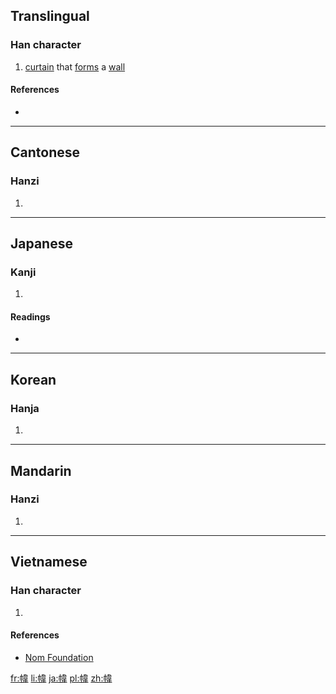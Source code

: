 {{also|帏}}
==Translingual==

===Han character===
{{Han char|rn=50|rad=巾|as=09|sn=12|four=4425<sub>6</sub>|canj=中月木一手 (LBDMQ)|ids=⿰[[巾]][[韋]]}}

# [[curtain]] that [[form]]s a [[wall]]

====References====
* {{Han ref|kx=0334.180|dkj=08993|dj=0641.210|hdz=10748.090|uh=5E43|ud=24131|bh=B457|bd=46167}}

----

==Cantonese==

===Hanzi===
{{yue-hanzi|jyut=[[wai4]]|y=wai4|sim=帏}}

# {{defn|lang=yue|sort=巾09}}

----

==Japanese==

===Kanji===
{{ja-kanji|grade=|rs=巾09}}

# {{defn|lang=ja|sort=巾09}}

====Readings====
* {{ja-readings|on=[[い]] (i), [[き]] (ki)|kun=[[とばり]] (tobari), [[においぶく]] (nioibuku), [[ふくろ]] (fukuro)}}

----

==Korean==

===Hanja===
{{ko-hanja|hangeul=위|rv=wi|mr=wi}}

# {{defn|lang=ko|sort=巾09}}

----

==Mandarin==

===Hanzi===
{{cmn-hanzi|sim=帏|pin=[[wéi]] ([[wei2]])|wg=wei<sup>2</sup>}}

# {{defn|lang=cmn|sort=巾09}}

----

==Vietnamese==

===Han character===
{{vi-readings|rs=巾09| hanviet = vi}}

# {{defn|lang=vi|sort=巾09}}

====References====
*[http://nomfoundation.org/common/nom_details.php?codepoint=5e43 Nom Foundation]

[[fr:幃]]
[[li:幃]]
[[ja:幃]]
[[pl:幃]]
[[zh:幃]]